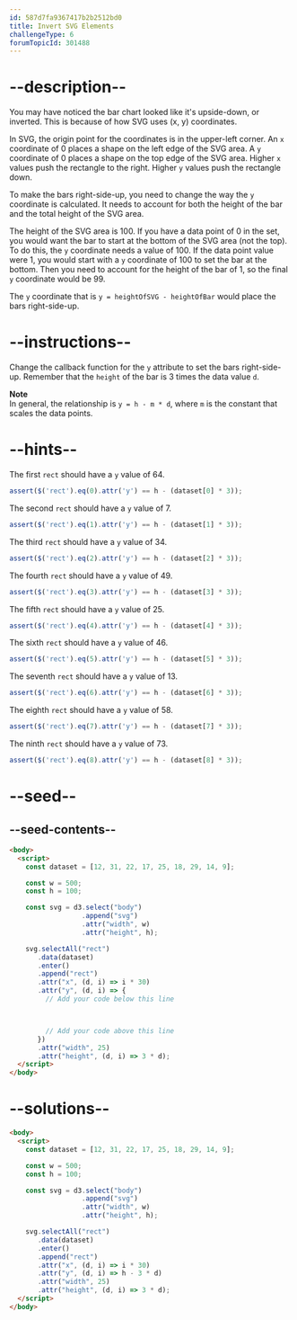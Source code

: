 ```yaml
---
id: 587d7fa9367417b2b2512bd0
title: Invert SVG Elements
challengeType: 6
forumTopicId: 301488
---
```


# --description--

You may have noticed the bar chart looked like it's upside-down, or inverted. This is because of how SVG uses (x, y) coordinates.

In SVG, the origin point for the coordinates is in the upper-left corner. An `x` coordinate of 0 places a shape on the left edge of the SVG area. A `y` coordinate of 0 places a shape on the top edge of the SVG area. Higher `x` values push the rectangle to the right. Higher `y` values push the rectangle down.

To make the bars right-side-up, you need to change the way the `y` coordinate is calculated. It needs to account for both the height of the bar and the total height of the SVG area.

The height of the SVG area is 100. If you have a data point of 0 in the set, you would want the bar to start at the bottom of the SVG area (not the top). To do this, the `y` coordinate needs a value of 100. If the data point value were 1, you would start with a `y` coordinate of 100 to set the bar at the bottom. Then you need to account for the height of the bar of 1, so the final `y` coordinate would be 99.

The `y` coordinate that is `y = heightOfSVG - heightOfBar` would place the bars right-side-up.

# --instructions--

Change the callback function for the `y` attribute to set the bars right-side-up. Remember that the `height` of the bar is 3 times the data value `d`.

**Note**  
In general, the relationship is `y = h - m * d`, where `m` is the constant that scales the data points.

# --hints--

The first `rect` should have a `y` value of 64.

```js
assert($('rect').eq(0).attr('y') == h - (dataset[0] * 3));
```

The second `rect` should have a `y` value of 7.

```js
assert($('rect').eq(1).attr('y') == h - (dataset[1] * 3));
```

The third `rect` should have a `y` value of 34.

```js
assert($('rect').eq(2).attr('y') == h - (dataset[2] * 3));
```

The fourth `rect` should have a `y` value of 49.

```js
assert($('rect').eq(3).attr('y') == h - (dataset[3] * 3));
```

The fifth `rect` should have a `y` value of 25.

```js
assert($('rect').eq(4).attr('y') == h - (dataset[4] * 3));
```

The sixth `rect` should have a `y` value of 46.

```js
assert($('rect').eq(5).attr('y') == h - (dataset[5] * 3));
```

The seventh `rect` should have a `y` value of 13.

```js
assert($('rect').eq(6).attr('y') == h - (dataset[6] * 3));
```

The eighth `rect` should have a `y` value of 58.

```js
assert($('rect').eq(7).attr('y') == h - (dataset[7] * 3));
```

The ninth `rect` should have a `y` value of 73.

```js
assert($('rect').eq(8).attr('y') == h - (dataset[8] * 3));
```

# --seed--

## --seed-contents--

```html
<body>
  <script>
    const dataset = [12, 31, 22, 17, 25, 18, 29, 14, 9];

    const w = 500;
    const h = 100;

    const svg = d3.select("body")
                  .append("svg")
                  .attr("width", w)
                  .attr("height", h);

    svg.selectAll("rect")
       .data(dataset)
       .enter()
       .append("rect")
       .attr("x", (d, i) => i * 30)
       .attr("y", (d, i) => {
         // Add your code below this line



         // Add your code above this line
       })
       .attr("width", 25)
       .attr("height", (d, i) => 3 * d);
  </script>
</body>
```

# --solutions--

```html
<body>
  <script>
    const dataset = [12, 31, 22, 17, 25, 18, 29, 14, 9];

    const w = 500;
    const h = 100;

    const svg = d3.select("body")
                  .append("svg")
                  .attr("width", w)
                  .attr("height", h);

    svg.selectAll("rect")
       .data(dataset)
       .enter()
       .append("rect")
       .attr("x", (d, i) => i * 30)
       .attr("y", (d, i) => h - 3 * d)
       .attr("width", 25)
       .attr("height", (d, i) => 3 * d);
  </script>
</body>
```
